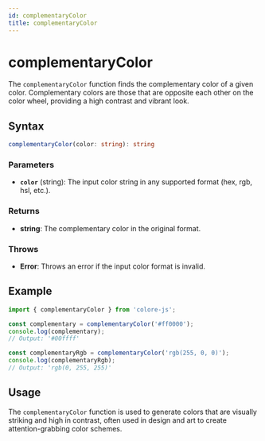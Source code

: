 ```yaml
---
id: complementaryColor
title: complementaryColor
---
```


# complementaryColor

The `complementaryColor` function finds the complementary color of a given color. Complementary colors are those that are opposite each other on the color wheel, providing a high contrast and vibrant look.

## Syntax

```typescript
complementaryColor(color: string): string
```

### Parameters

- **`color`** (string): The input color string in any supported format (hex, rgb, hsl, etc.).

### Returns

- **string**: The complementary color in the original format.

### Throws

- **Error**: Throws an error if the input color format is invalid.

## Example

```typescript
import { complementaryColor } from 'colore-js';

const complementary = complementaryColor('#ff0000');
console.log(complementary);
// Output: '#00ffff'

const complementaryRgb = complementaryColor('rgb(255, 0, 0)');
console.log(complementaryRgb);
// Output: 'rgb(0, 255, 255)'
```

## Usage

The `complementaryColor` function is used to generate colors that are visually striking and high in contrast, often used in design and art to create attention-grabbing color schemes.
